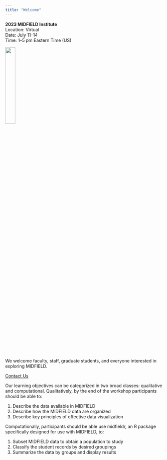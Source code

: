 ```yaml
---
title: "Welcome"
---
```


**2023 MIDFIELD Institute**  
Location: Virtual   
Date: July 11--14   
Time: 1--5 pm Eastern Time (US)    
   

![](figures/midfield-grad-logo.png){width=25%}

We welcome faculty, staff, graduate students, and everyone interested in exploring MIDFIELD.

[Contact Us](mailto:graphdoctor@gmail.com)





Our learning objectives can be categorized in two broad classes: qualitative and computational. Qualitatively, by the end of the workshop participants should be able to: 

1. Describe the data available in MIDFIELD  
1. Describe how the MIDFIELD data are organized  
1. Describe key principles of effective data visualization
 
Computationally, participants should be able use midfieldr, an R package specifically designed for use with MIDFIELD, to:

1. Subset MIDFIELD data to obtain a population to study  
1. Classify the student records by desired groupings  
1. Summarize the data by groups and display results   

